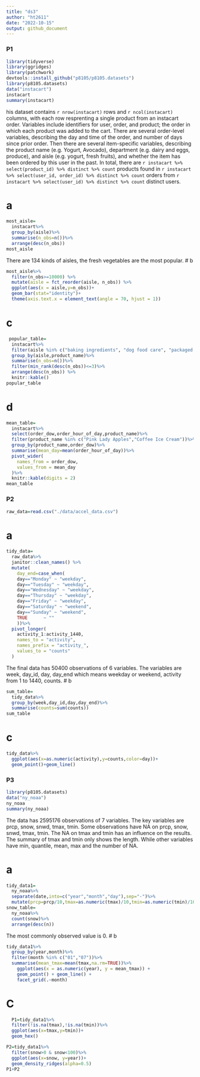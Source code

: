 ```yaml
---
title: "ds3"
author: "ht2611"
date: "2022-10-15"
output: github_document
---
```


### P1

```r
library(tidyverse)
library(ggridges)
library(patchwork)
devtools::install_github("p8105/p8105.datasets")
library(p8105.datasets)
data("instacart")
instacart
summary(instacart)
```
his dataset contains `r nrow(instacart)` rows and `r ncol(instacart)` columns, with each row resprenting a single product from an instacart order. Variables include identifiers for user, order, and product; the order in which each product was added to the cart. There are several order-level variables, describing the day and time of the order, and number of days since prior order. Then there are several item-specific variables, describing the product name (e.g. Yogurt, Avocado), department (e.g. dairy and eggs, produce), and aisle (e.g. yogurt, fresh fruits), and whether the item has been ordered by this user in the past. In total, there are `r instacart %>% select(product_id) %>% distinct %>% count` products found in `r instacart %>% select(user_id, order_id) %>% distinct %>% count` orders from `r instacart %>% select(user_id) %>% distinct %>% count` distinct users.

# a
```r
most_aisle=
  instacart%>%
  group_by(aisle)%>%
  summarise(n_obs=n())%>%
  arrange(desc(n_obs))
most_aisle
```
There are 134 kinds of aisles, the fresh vegetables are the most popular.
# b
```r
most_aisle%>%
  filter(n_obs>=10000) %>% 
  mutate(aisle = fct_reorder(aisle, n_obs)) %>%
  ggplot(aes(x = aisle,y=n_obs))+
  geom_bar(stat="identity")+
  theme(axis.text.x = element_text(angle = 70, hjust = 1))
```
# c
```r
 popular_table=
  instacart%>%
  filter(aisle %in% c("baking ingredients", "dog food care", "packaged vegetables fruits"))%>%
  group_by(aisle,product_name)%>%
  summarise(n_obs=n())%>%
  filter(min_rank(desc(n_obs))<=3)%>%
  arrange(desc(n_obs)) %>%
  knitr::kable()
popular_table
```
# d
```r
mean_table=
  instacart%>%
  select(order_dow,order_hour_of_day,product_name)%>%
  filter(product_name %in% c("Pink Lady Apples","Coffee Ice Cream"))%>%
  group_by(product_name,order_dow)%>%
  summarise(mean_day=mean(order_hour_of_day))%>%
  pivot_wider(
    names_from = order_dow,
    values_from = mean_day
  )%>%
  knitr::kable(digits = 2)
mean_table
```

### P2
```r
raw_data=read.csv("./data/accel_data.csv")
```
# a
```r
tidy_data=
  raw_data%>%
  janitor::clean_names() %>%
  mutate(
    day_end=case_when(
    day=="Monday" ~ "weekday",
    day=="Tuesday" ~ "weekday",
    day=="Wednesday" ~ "weekday",
    day=="Thursday" ~ "weekday",
    day=="Friday" ~ "weekday",
    day=="Saturday" ~ "weekend",
    day=="Sunday" ~ "weekend",
    TRUE      ~ ""
    ))%>%
  pivot_longer(
    activity_1:activity_1440,
    names_to = "activity",
    names_prefix = "activity_",
    values_to = "counts"
  )
```
The final data has 50400 observations of 6 variables. The variables are week, day_id, day, day_end which means weekday or weekend, activity from 1 to 1440, counts.
# b
```r
sum_table=
  tidy_data%>%
  group_by(week,day_id,day,day_end)%>%
  summarise(counts=sum(counts))
sum_table
```
# c
```r
tidy_data%>%
  ggplot(aes(x=as.numeric(activity),y=counts,color=day))+
  geom_point()+geom_line()
```

### P3
```r
library(p8105.datasets)
data("ny_noaa")
ny_noaa
summary(ny_noaa)
```

The data has 2595176 observations of 7 variables. The key variables are prcp, snow, snwd, tmax, tmin. Some observations have NA on prcp, snow, snwd, tmax, tmin. The NA on tmax and tmin  has an influence on the results. The summary of tmax and tmin only shows the length. While other variables have min, quantile, mean, max and the number of NA.

# a
```r
tidy_data1=
  ny_noaa%>%
  separate(date,into=c("year","month","day"),sep="-")%>%
  mutate(prcp=prcp/10,tmax=as.numeric(tmax)/10,tmin=as.numeric(tmin)/10)
snow_table=
  ny_noaa%>%
  count(snow)%>%
  arrange(desc(n))
```

The most commonly observed value is 0.
# b
```r
tidy_data1%>%
  group_by(year,month)%>%
  filter(month %in% c("01","07"))%>%
  summarise(mean_tmax=mean(tmax,na.rm=TRUE))%>%
    ggplot(aes(x = as.numeric(year), y = mean_tmax)) + 
    geom_point() + geom_line() + 
    facet_grid(.~month)
```
# C
```r
  P1=tidy_data1%>%
  filter(!is.na(tmax),!is.na(tmin))%>%
  ggplot(aes(x=tmax,y=tmin))+
  geom_hex()

P2=tidy_data1%>%
  filter(snow>0 & snow<100)%>%
  ggplot(aes(x=snow, y=year))+
  geom_density_ridges(alpha=0.5)
P1+P2
```
